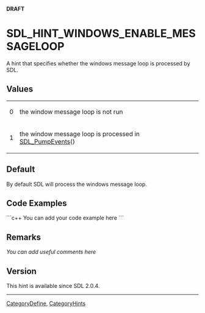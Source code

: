 <span color="red">'''DRAFT'''</span>

<!-- #*^*^*^*^*See http://wiki.libsdl.org/moin.cgi/SGEnumerations for details on editing this page*^*^*^*^* -->


= SDL_HINT_WINDOWS_ENABLE_MESSAGELOOP =
A hint that specifies whether the windows message loop is processed by SDL.




== Values ==
{|
|0
|the window message loop is not run
|-
|1
|the window message loop is processed in [[SDL_PumpEvents]]()
|}


== Default ==
By default SDL will process the windows message loop.


== Code Examples ==
```c++
You can add your code example here
```

<!-- #Leave this section as-is unless you have a code example to put in.  In that case, replace You can add your code example here with your code example following the Style Guide instructions.  Leave the rest of the markup alone and delete this comment. -->


== Remarks ==
''You can add useful comments here''

<!-- #Leave this section as-is unless you have a remark to put in.  In that case, replace ''You can add useful comments here'' with your remark(s) following the Style Guide instructions.  Leave the rest of the markup alone and delete this comment. -->

== Version ==
This hint is available since SDL 2.0.4.

----
[[CategoryDefine]], [[CategoryHints]]
<!-- #See the Style Guide for instructions on editing the footer. -->
